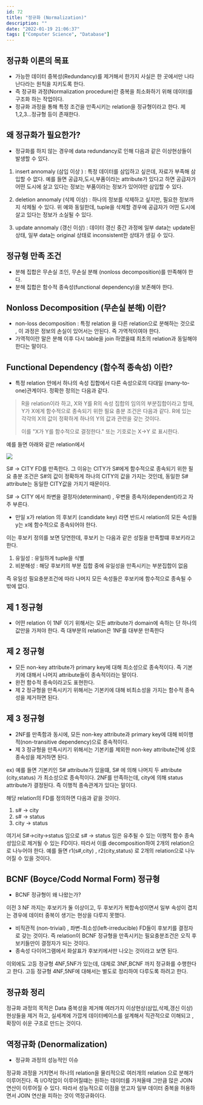 ```yaml
---
id: 72
title: "정규화 (Normalization)"
description: ""
date: "2022-01-19 21:06:37"
tags: ["Computer Science", "Database"]
---
```

## 정규화 이론의 목표

- 가능한 데이터 중복성(Redundancy)를 제거해서 한가지 사실은 한 곳에서만 나타난다라는 원칙을 지키도록 한다. 
- 즉 정규화 과정(Normalization procedure)란 중복을 최소화하기 위해 데이터를 구조화 하는 작업이다. 
- 정규화 과정을 통해 특정 조건을 만족시키는 relation을 정규형이라고 한다. 제 1,2,3...정규형 등이 존재한다. 

## 왜 정규화가 필요한가?

- 정규화를 하지 않는 경우에 data redundancy로 인해 다음과 같은 이상현상들이 발생할 수 있다.

1. insert annomaly (삼입 이상 ) : 특정 데이터를 삼입하고 싶은데, 자료가 부족해 삼입할 수 없다. 예를 들면 공급자,도시,부품이라는 attribute가 있다고 하면 공급자가 어떤 도시에 살고 있다는 정보는 부품이라는 정보가 있어야만 삼입할 수 있다.

2. deletion annomaly (삭제 이상) : 하나의 정보를 삭제하고 싶지만, 필요한 정보까지 삭제될 수 있다. 위 예와 동일한데, tuple을 삭제할 경우에 공급자가 어떤 도시에 살고 있다는 정보가 소실될 수 있다.

3. update annomaly (갱신 이상) : 데이터 갱신 중간 과정에 일부 data는 update된 상태, 일부 data는 original 상태로 inconsistent한 상태가 생길 수 있다. 
  
## 정규형 만족 조건 

-  분해 집합은 무손실 조인, 무손실 분해 (nonloss decomposition)를 만족해야 한다. 
-  분해 집합은 함수적 종속성(functional dependency)을 보존해야 한다. 

## Nonloss Decomposition (무손실 분해) 이란?

- non-loss decomposition : 특정 relation 을 다른 relation으로 분해하는 것으로 , 이 과정은 정보의 손실이 있어서는 안된다. 즉 가역적이여야 한다. 
- 가역적이란 말은 분해 이후 다시 table을 join 하였을떄 최초의 relation과 동일해야 한다는 말이다. 

## Functional Dependency (함수적 종속성) 이란?

- 특정 relation 안에서 하나의 속성 집합에서 다른 속성으로의 다대일 (many-to-one)관계이다. 정확한 정의는 다음과 같다.

<blockquote>
R을 relation이라 하고, X와 Y를 R의 속성 집합의 임의의 부분집합이라고 할때, Y가 X에게 함수적으로 종속되기 위한 필요 충분 조건은 다음과 같다.
R에 있는 각각의 X의 값이 정확하게 하나의 Y의 값과 관련을 갖는 것이다.

이를  "X가 Y를 함수적으로 결정한다." 또는 기호로는 X->Y 로 표시한다.  
</blockquote>



예를 들면 아래와 같은 relation에서 

![](/images/db-normalization-01.jpg)

S# -> CITY FD를 만족한다. 그 이유는 CITY가 S#에게 함수적으로 종속되기 위한 필요 충분 조건은 S#의 값이 정확하게 하나의 CITY의 값을 가지는 것인데, 
동일한 S# attribute는 동일한 CITY값을 가지기 때문이다. 

S# -> CITY 에서 좌변을 결정자(determinant) , 우변을 종속자(dependent)라고 자주 부른다. 

- 만일 x가 relation 의 후보키 (candidate key) 라면 반드시 relation의 모든 속성들 y는 x에 함수적으로 종속되어야 한다. 

이는 후보키 정의를 보면 당연한데, 후보키 는 다음과 같은 성질을 만족할떄 후보키라고 한다.
1. 유일성 : 유일하게 tuple을 식별
2. 비분해성 : 해당 후보키의 부분 집합 중에 유일성을 만족시키는 부분집합이 없음 

즉 유일성 필요충분조건에 따라 나머지 모든 속성들은 후보키에 함수적으로 종속될 수 밖에 없다. 

## 제 1 정규형

- 어떤 relation 이 1NF 이기 위해서는 모든 attribute가 domain에 속하는 단 하나의 값만을 가져야 한다. 즉 대부분의 relation은 1NF를 대부분 만족한다
  

## 제 2 정규형

- 모든 non-key attribute가 primary key에 대해 최소성으로 종속적이다. 즉 기본키에 대해서 나머지 attribute들이 종속적이라는 말이다. 
- 완전 함수적 종속이라고도 표현한다. 
- 제 2 정규형을 만족시키기 위해서는 기본키에 대해 비최소성을 가지는 함수적 종속성을 제거하면 된다. 


## 제 3 정규형

- 2NF를 만족함과 동시에, 모든 non-key attribute과 primary key에 대해 비이행적(non-transitive dependency)으로 종속적이다. 
- 제 3 정규형을 만족시키기 위해서는 기본키를 제외한 non-key attribute간에 상호 종속성을 제거하면 된다.

ex) 예를 들면 기본키인 S# attribute가 있을떄, S# 에 의해 나머지 두 attribute (city,status) 가 최소성으로 종속적이다. 2NF를 만족하는데, city에 의해 status attribute가 결정된다. 즉 이행적 종속관계가 있다는 말이다. 

해당 relation의 FD를 정의하면 다음과 같을 것이다.

1. s# -> city 
2. s# -> status 
3. city -> status

여기서 S#->city->status 임으로 s# -> status 임은 유추될 수 있는 이행적 함수 종속성임으로 제거될 수 있는 FD이다. 따라서 이를 decomposition하여 2개의 relation으로 나누어야 한다. 예를 들면 r1(s#,city) , r2(city,status) 로 2개의 relation으로 나누어질 수 있을 것이다. 


## BCNF (Boyce/Codd Normal Form) 정규형 

- BCNF 정규형이 왜 나왔는가?

이전 3 NF 까지는 후보키가 둘 이상이고, 두 후보키가 복합속성이면서 일부 속성이 겹치는 경우에 데이터 중복이 생기는 현상을 다루지 못했다. 

- 비직관적 (non-trivial) , 좌변-최소성(left-irreducible) FD들이 후보키를 결정자로 갖는 것이다. 즉 relation이 BCNF 정규형을 만족시키는 필요충분조건은 오직 후보키들만이 결정자가 되는 것이다. 
- 종속성 다이어그램에서 화살표가 후보키에서만 나오는 것이라고 보면 된다. 

이외에도 고등 정규형 4NF,5NF가 있는데, 대체로 3NF,BCNF 까지 정규화를 수행한다고 한다. 고등 정규형 4NF,5NF에 대해서는 별도로 정리하여 다루도록 하려고 한다. 


## 정규화 정리

정규화 과정의 목적은 Data 중복성을 제거해 여러가지 이상현상(삼입,삭제,갱신 이상) 현상들을 제거 하고, 실세계에 가깝게 데이터베이스를 설계해서 직관적으로 이해되고 , 확장이 쉬운 구조로 만드는 것이다. 



## 역정규화 (Denormalization)

- 정규화 과정의 성능적인 이슈 
  
정규화 과정을 거치면서 하나의 relation을 물리적으로 여러개의 relation 으로 분해가 이루어진다. 즉 I/O작업이 이루어질떄는 원하는 데이터를 가져올때 그만큼 많은 JOIN연산이 이루어질 수 있다. 따라서 성능적으로 이점을 얻고자 일부 데이터 중복을 허용하면서 JOIN 연산을 피하는 것이 역정규화이다.
